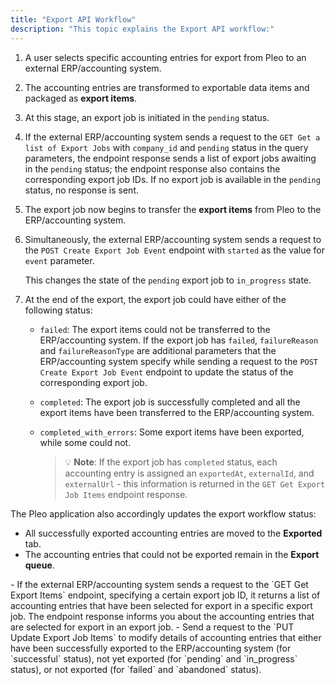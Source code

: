 ```yaml
---
title: "Export API Workflow"
description: "This topic explains the Export API workflow:"
---
```


<Info />

1. A user selects specific accounting entries for export from Pleo to an external ERP/accounting system.

2. The accounting entries are transformed to exportable data items and packaged as **export items**.

3. At this stage, an export job is initiated in the `pending` status.

4. If the external ERP/accounting system sends a request to the `GET Get a list of Export Jobs` with `company_id` and `pending` status in the query parameters, the endpoint response sends a list of export jobs awaiting in the `pending` status; the endpoint response also contains the corresponding export job IDs. If no export job is available in the `pending` status, no response is sent.

5. The export job now begins to transfer the **export items** from Pleo to the ERP/accounting system.

6. Simultaneously, the external ERP/accounting system sends a request to the `POST Create Export Job Event` endpoint with `started` as the value for `event` parameter.

   This changes the state of the `pending` export job to `in_progress` state.

7. At the end of the export, the export job could have either of the following status:

   * `failed`: The export items could not be transferred to the ERP/accounting system. If the export job has `failed`, `failureReason` and `failureReasonType` are additional parameters that the ERP/accounting system specify while sending a request to the `POST Create Export Job Event` endpoint to update the status of the corresponding export job.

   * `completed`: The export job is successfully completed and all the export items have been transferred to the ERP/accounting system.

   * `completed_with_errors`: Some export items have been exported, while some could not.

     > 💡 **Note**: If the export job has `completed` status, each accounting entry is assigned an `exportedAt`, `externalId`, and `externalUrl` - this information is returned in the `GET Get Export Job Items` endpoint response.

The Pleo application also accordingly updates the export workflow status:

* All successfully exported accounting entries are moved to the **Exported** tab.
* The accounting entries that could not be exported remain in the **Export queue**.

<Info>
  - If the external ERP/accounting system sends a request to the `GET Get Export Items` endpoint, specifying a certain export job ID, it returns a list of accounting entries that have been selected for export in a specific export job. The endpoint response informs you about the accounting entries that are selected for export in an export job.
  - Send a request to the `PUT Update Export Job Items` to modify details of accounting entries that either have been successfully exported to the ERP/accounting system (for `successful` status), not yet exported (for `pending` and `in_progress` status), or not exported (for `failed` and `abandoned` status).
</Info>
